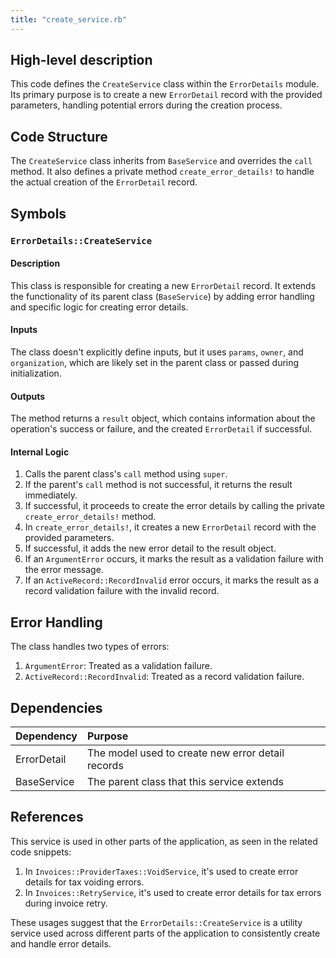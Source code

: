 ```yaml
---
title: "create_service.rb"
---
```


## High-level description
This code defines the `CreateService` class within the `ErrorDetails` module. Its primary purpose is to create a new `ErrorDetail` record with the provided parameters, handling potential errors during the creation process.

## Code Structure
The `CreateService` class inherits from `BaseService` and overrides the `call` method. It also defines a private method `create_error_details!` to handle the actual creation of the `ErrorDetail` record.

## Symbols

### `ErrorDetails::CreateService`
#### Description
This class is responsible for creating a new `ErrorDetail` record. It extends the functionality of its parent class (`BaseService`) by adding error handling and specific logic for creating error details.

#### Inputs
The class doesn't explicitly define inputs, but it uses `params`, `owner`, and `organization`, which are likely set in the parent class or passed during initialization.

#### Outputs
The method returns a `result` object, which contains information about the operation's success or failure, and the created `ErrorDetail` if successful.

#### Internal Logic
1. Calls the parent class's `call` method using `super`.
2. If the parent's `call` method is not successful, it returns the result immediately.
3. If successful, it proceeds to create the error details by calling the private `create_error_details!` method.
4. In `create_error_details!`, it creates a new `ErrorDetail` record with the provided parameters.
5. If successful, it adds the new error detail to the result object.
6. If an `ArgumentError` occurs, it marks the result as a validation failure with the error message.
7. If an `ActiveRecord::RecordInvalid` error occurs, it marks the result as a record validation failure with the invalid record.

## Error Handling
The class handles two types of errors:
1. `ArgumentError`: Treated as a validation failure.
2. `ActiveRecord::RecordInvalid`: Treated as a record validation failure.

## Dependencies
| Dependency | Purpose |
|:-----------|:--------|
| ErrorDetail | The model used to create new error detail records |
| BaseService | The parent class that this service extends |

## References
This service is used in other parts of the application, as seen in the related code snippets:
1. In `Invoices::ProviderTaxes::VoidService`, it's used to create error details for tax voiding errors.
2. In `Invoices::RetryService`, it's used to create error details for tax errors during invoice retry.

These usages suggest that the `ErrorDetails::CreateService` is a utility service used across different parts of the application to consistently create and handle error details.